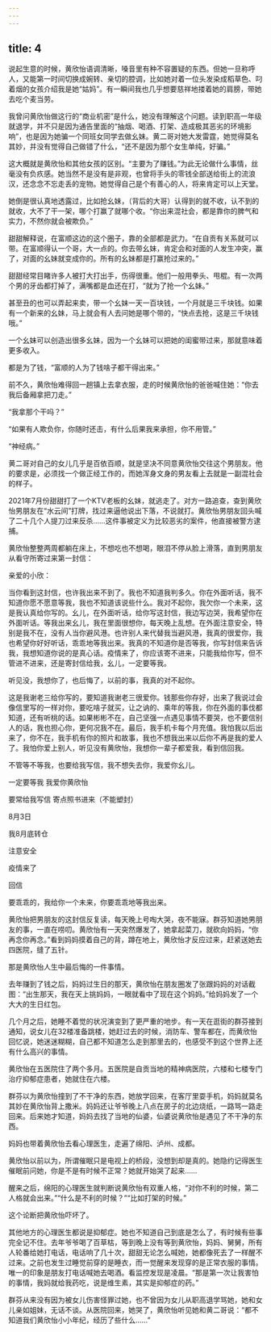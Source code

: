 ```yaml
---
---
---
```

title: 4
---





说起生意的时候，黄欣怡语调清晰，嗓音里有种不容置疑的东西。但她一旦称呼人，又能第一时间切换成婉转、亲切的腔调，比如她对着一位头发染成稻草色、叼着烟的女孩介绍我是她“姑妈”。有一瞬间我也几乎想要慈祥地搂着她的肩膀，带她去吃个麦当劳。

我曾问黄欣怡做这行的“商业机密”是什么，她没有理解这个问题。读到职高一年级就退学，并不只是因为通告里面的“抽烟、喝酒、打架、造成极其恶劣的环境影响”，也是因为她骗一个同班女同学去做幺妹。黄二哥对她大发雷霆，她觉得莫名其妙，并没有觉得自己做错了什么，“还不是因为那个女生单纯，好骗。”

这大概就是黄欣怡和其他女孩的区别。“主要为了赚钱。”为此无论做什么事情，丝毫没有负疚感。她当然不是没有是非观，也曾将手头的零钱全部送给街上的流浪汉，还念念不忘走丢的宠物。她觉得自己是个有善心的人，将来肯定可以上天堂。

她倒是很认真地透露过，比如抢幺妹，（背后的大哥）认得到的就不收，认不到的就收，大不了干一架，哪个打赢了就哪个收。“你出来混社会，都是靠你的脾气和实力，不然你就会被欺负。”

甜甜解释说，在富顺这边的这个圈子，靠的全部都是武力。“在自贡有关系就可以带。在富顺得认一个哥，大一点的。你去带幺妹，肯定会和对面的人发生冲突，赢了，对面的幺妹就变成你的。所有的幺妹都是打赢抢过来的。”

甜甜经常目睹许多人被打大打出手，伤得很重。他们一般用拳头、甩棍。有一次两个男的牙齿都打掉了，满嘴都是血还在打，“就为了抢一个幺妹。”

甚至丑的也可以弄起来卖，带一个幺妹一天一百块钱，一个月就是三千块钱。如果有一个新来的幺妹，马上就会有人去问她是哪个带的，“快点去抢，这是三千块钱哦。”

一个幺妹可以创造出很多幺妹，因为一个幺妹可以把她的闺蜜带过来，那就意味着更多收入。

都是为了钱，“富顺的人为了钱啥子都干得出来。”

前不久，黄欣怡难得回一趟镇上去拿衣服，走的时候黄欣怡的爸爸喊住她：“你去我后备厢拿把刀走。”

“我拿那个干吗？”

“如果有人欺负你，你随时还击，有什么后果我来承担，你不用管。”

“神经病。”

黄二哥对自己的女儿几乎是百依百顺，就是坚决不同意黄欣怡交往这个男朋友。他的要求是，必须找一个做正经工作的，而她浑身文身的男友看上去就是一副混社会的样子。

2021年7月份甜甜打了一个KTV老板的幺妹，就逃走了。对方一路追查，查到黄欣怡男朋友在“水云间”打牌，找过来逼他说出下落，不说就打。黄欣怡男朋友回头喊了二十几个人提刀过来反杀……这件事被定义为比较恶劣的案件，他直接被警方逮捕。

黄欣怡整整两周都躺在床上，不想吃也不想喝，眼泪不停从脸上滑落，直到男朋友从看守所寄过来第一封信：

亲爱的小欣：

当你看到这封信，也许我出来不到了。我也不知道我判多久。你在外面听话，我不知道你愿不愿意等我，我也不知道该说些什么。我对不起你，我欠你一个未来，这是我认真给你写的。幺儿，在外面听话，给你写这封信，我边写边哭，我希望你在外面听话。等我出来幺儿，我在里面很想你，每天晚上乱想。在外面注意安全，特别是我不在，没有人当你避风港。也许别人来代替我当避风港，我真的很爱你，我也希望你好好听话，乖乖地等我出来。我真的不知道你是否等我，你写封信来告诉我，我想知道你说的是真心话。疫情来了，你应该寄不进来，只能我给你写，但不管进不进来，还是寄封信给我，幺儿，一定要等我。

听见没，我想你了，也后悔了，以前的事，我真的对不起你。

这是我谢老三给你写的，要知道我谢老三很爱你。钱那些你存好，出来了我说过会像信里写的一样对你，要吃啥子就买，让之讷的、乘年的等我，你在外面的事伐都知道，还有听桃的话。如果彬彬不在，自己坚强一点遇见事情不要哭，也不要信别人的话，我也担心你，更何况我不在。最后，我手机卡每个月充值。我怕我以后出来了，你不在，我手机有你的照片和故事，我也不想我出来以后你不再是我的爱人了。我怕你爱上别人，听见没有黄欣怡，我想你一辈子都爱我，看到信回我。

不管等不等我，也要给我写信，我不想失去你，我爱你幺儿。

一定要等我 我爱你黄欣怡

要常给我写信 寄点照书进来（不能塑封）

8月3日

我8月底转仓

注意安全

疫情来了

回信

要乖乖的，我给你一个未来，你要乖乖地等我出来。

黄欣怡把男朋友的这封信反复读，每天晚上号啕大哭，夜不能寐。群芬知道她男朋友的事，一直在唠叨。黄欣怡有一天突然爆发了，她拿起菜刀，就砍向妈妈，“你再念你再念。”看到妈妈摸着自己的背，蹲在地上，黄欣怡才反应过来，赶紧送她去四医院，缝了五针。

那是黄欣怡人生中最后悔的一件事情。

去年赚到了钱之后，妈妈过生日的那天，黄欣怡在朋友圈发了张跟妈妈的对话截图：“出生那天，我在天上挑妈妈，一眼就看中了现在这个妈妈。”给妈妈发了一个大大的生日红包。

几个月之后，她睡不着觉的状况演变到了更严重的地步。有一天在逛街的群芬接到通知，说女儿在32楼准备跳楼，她赶过去的时候，消防车、警车都在，而黄欣怡回忆说，她迷迷糊糊，自己都不知道怎么走到那里去的，也感受不到这个世界上还有什么高兴的事情。

黄欣怡在五医院住了两个多月。五医院是自贡当地的精神病医院，六楼和七楼专门治疗抑郁症患者，她就住在六楼。

群芬以为黄欣怡撞到了不干净的东西，她放学回来，在客厅里耍手机，妈妈就莫名其妙在黄欣怡背上撒米。妈妈还让爷爷晚上八点在房子的北边烧纸，一路骂一路走回来。后来她才知道，妈妈去找了当地的仙婆，仙婆说黄欣怡是遇见了不干净的东西。

妈妈也带着黄欣怡去看心理医生，走遍了绵阳、泸州、成都。

黄欣怡以前以为，所谓催眠只是电视上的桥段，没想到却是真的。她隐约记得医生催眠前问她，你是不是有时候不正常？她就开始哭了起来……

醒来之后，绵阳的心理医生就判断说黄欣怡有双重人格，“对你不利的时候，第二人格就会出来。”“什么是不利的时候？”“比如打架的时候。”

这个论断把黄欣怡吓坏了。

其他地方的心理医生都说是抑郁症。她也不知道自己到底是怎么了，有时候有些事完全记不住。去年爷爷喝了百草枯，等到晚上没有等到黄欣怡，妈妈、舅舅，所有人轮番给她打电话，电话响了几十次，甜甜无论怎么喊她，她都像死去了一样醒不过来。之前也发生过睡觉前穿的是睡衣，而一觉醒来发现穿的是正常衣服的事情。唯一的印象是朋友打电话喊她去喝酒。看监控发现是凌晨。“那是第一次让我害怕的事情，我妈就给我药吃，说是维生素，其实是抑郁症的药。”

群芬从来没有因为被女儿伤害怪罪过她，也不曾因为女儿从职高退学骂她，她和女儿亲如姐妹，无话不谈。从医院回来，她哭了，黄欣怡听见她和黄二哥说：“都不知道我们黄欣怡小小年纪，经历了些什么……”